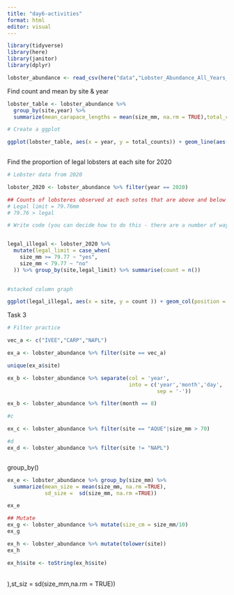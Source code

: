 ```yaml
---
title: "day6-activities"
format: html
editor: visual
---
```


```r
library(tidyverse)
library(here)
library(janitor)
library(dplyr)
```

```r
lobster_abundance <- read_csv(here("data","Lobster_Abundance_All_Years_20210412.csv"),na = "-99999", "") %>% clean_names() %>% uncount(count)
```

Find count and mean by site & year

```r
lobster_table <- lobster_abundance %>% 
  group_by(site,year) %>% 
  summarize(mean_carapace_lengths = mean(size_mm, na.rm = TRUE),total_counts = n())

# Create a ggplot 

ggplot(lobster_table, aes(x = year, y = total_counts)) + geom_line(aes(color = site))
 
```

Find the proportion of legal lobsters at each site for 2020

```r
# Lobster data from 2020

lobster_2020 <- lobster_abundance %>% filter(year == 2020)

## Counts of lobsteres observed at each sotes that are above and below the legal limit
# Legal limit = 79.76mm 
# 79.76 > legal

# Write code (you can decide how to do this - there are a number of ways) to find the counts of lobsters observed at each site (only using site as the grouping factor) that are above and below the legal limit. Hint: You may want to add a new column legal that contains “yes” or “no” based on the size of the observed lobster (see dplyr::case_when() for a really nice way to do this), then use group_by() %>% summarize(n()) or dplyr::count() to get counts by group within variables


legal_illegal <- lobster_2020 %>% 
  mutate(legal_limit = case_when(
    size_mm >= 79.77 ~ "yes",
    size_mm < 79.77 ~ "no"
  )) %>% group_by(site,legal_limit) %>% summarise(count = n())
 

```

```r
#stacked column graph

ggplot(legal_illegal, aes(x = site, y = count )) + geom_col(position = "fill", aes(fill = legal_limit))
```

Task 3

```r
# Filter practice

vec_a <- c("IVEE","CARP","NAPL")

ex_a <- lobster_abundance %>% filter(site == vec_a)

unique(ex_a$site)

ex_b <- lobster_abundance %>% separate(col = 'year',
                                       into = c('year','month','day',
                                                sep = '-'))

ex_b <- lobster_abundance %>% filter(month == 8)

#c

ex_c <- lobster_abundance %>% filter(site == "AQUE"|size_mm > 70)

#d
ex_d <- lobster_abundance %>% filter(site != "NAPL")



```

group_by()

```r
ex_e <- lobster_abundance %>% group_by(size_mm) %>% 
  summarize(mean_size = mean(size_mm, na.rm =TRUE),
            sd_size =  sd(size_mm, na.rm =TRUE))

ex_e

## Mutate
ex_g <- lobster_abundance %>% mutate(size_cm = size_mm/10)
ex_g

ex_h <- lobster_abundance %>% mutate(tolower(site))
ex_h

ex_h$site <- toString(ex_h$site)
```

\
),st_siz = sd(size_mm,na.rm = TRUE))
